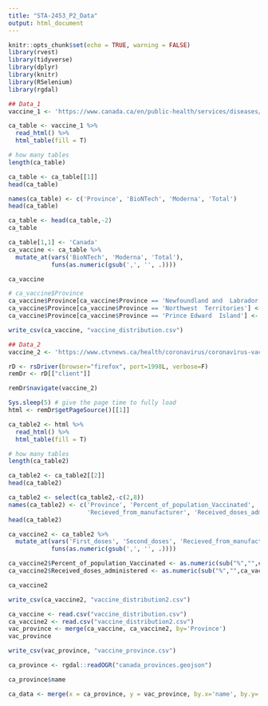 ```yaml
---
title: "STA-2453_P2_Data"
output: html_document
---
```


```r
knitr::opts_chunk$set(echo = TRUE, warning = FALSE)
library(rvest)
library(tidyverse)
library(dplyr)
library(knitr)
library(RSelenium)
library(rgdal)
```

```r
## Data_1
vaccine_1 <- 'https://www.canada.ca/en/public-health/services/diseases/2019-novel-coronavirus-infection/prevention-risks/covid-19-vaccine-treatment/vaccine-rollout.html'

ca_table <- vaccine_1 %>% 
  read_html() %>% 
  html_table(fill = T) 

# how many tables
length(ca_table)
```

```r
ca_table <- ca_table[[1]]
head(ca_table)
```

```r
names(ca_table) <- c('Province', 'BioNTech', 'Moderna', 'Total')
head(ca_table)
```

```r
ca_table <- head(ca_table,-2)
ca_table
```

```r
ca_table[1,1] <- 'Canada'
ca_vaccine <- ca_table %>%
  mutate_at(vars('BioNTech', 'Moderna', 'Total'), 
            funs(as.numeric(gsub(',', '', .))))

ca_vaccine
```

```r
# ca_vaccine$Province
ca_vaccine$Province[ca_vaccine$Province == 'Newfoundland and  Labrador'] <- 'Newfoundland and Labrador'
ca_vaccine$Province[ca_vaccine$Province == 'Northwest  Territories'] <- 'Northwest Territories'
ca_vaccine$Province[ca_vaccine$Province == 'Prince Edward  Island'] <- 'Prince Edward Island'
```

```r
write_csv(ca_vaccine, "vaccine_distribution.csv")
```

```r
## Data_2
vaccine_2 <- 'https://www.ctvnews.ca/health/coronavirus/coronavirus-vaccine-tracker-how-many-people-in-canada-have-received-shots-1.5247509?fbclid=IwAR3HMQewAhl4fmp8SisM6Pdq-xQN-hG9sa0Q9C1ugzqlNa8UZNGblDHGBcA'

rD <- rsDriver(browser="firefox", port=1998L, verbose=F)
remDr <- rD[["client"]]
```

```r
remDr$navigate(vaccine_2)
```

```r
Sys.sleep(5) # give the page time to fully load
html <- remDr$getPageSource()[[1]]
```

```r

ca_table2 <- html %>% 
  read_html() %>% 
  html_table(fill = T) 

# how many tables
length(ca_table2)
```

```r
ca_table2 <- ca_table2[[2]]
head(ca_table2)
```

```r
ca_table2 <- select(ca_table2,-c(2,8))
names(ca_table2) <- c('Province', 'Percent_of_population_Vaccinated', 'First_doses', 'Second_doses', 
                      'Recieved_from_manufacturer', 'Received_doses_administered')
head(ca_table2)
```

```r
ca_vaccine2 <- ca_table2 %>%
  mutate_at(vars('First_doses', 'Second_doses', 'Recieved_from_manufacturer'), 
            funs(as.numeric(gsub(',', '', .))))

ca_vaccine2$Percent_of_population_Vaccinated <- as.numeric(sub("%","",ca_vaccine2$Percent_of_population_Vaccinated))
ca_vaccine2$Received_doses_administered <- as.numeric(sub("%","",ca_vaccine2$Received_doses_administered))

ca_vaccine2
```

```r
write_csv(ca_vaccine2, "vaccine_distribution2.csv")
```

```r
ca_vaccine <- read.csv("vaccine_distribution.csv")
ca_vaccine2 <- read.csv("vaccine_distribution2.csv")
vac_province <- merge(ca_vaccine, ca_vaccine2, by='Province')
vac_province
```

```r
write_csv(vac_province, "vaccine_province.csv")
```

```r
ca_province <- rgdal::readOGR("canada_provinces.geojson")
```

```r
ca_province$name
```

```r
ca_data <- merge(x = ca_province, y = vac_province, by.x='name', by.y='Province')
```


